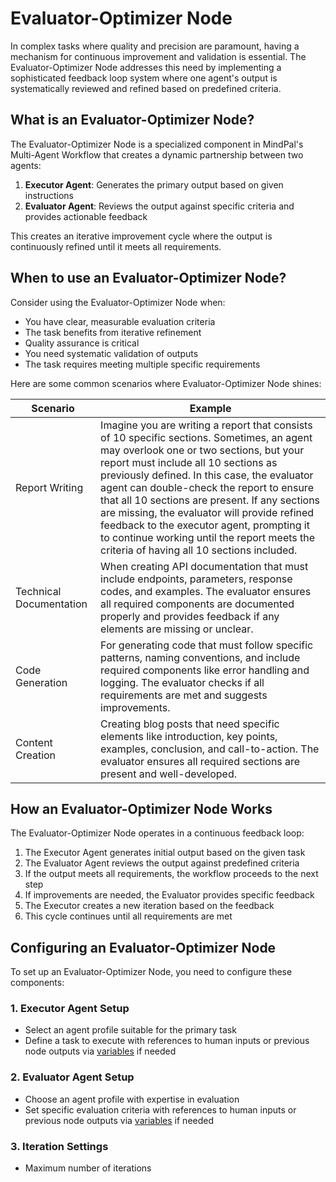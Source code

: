 # Evaluator-Optimizer Node

In complex tasks where quality and precision are paramount, having a mechanism for continuous improvement and validation is essential. The Evaluator-Optimizer Node addresses this need by implementing a sophisticated feedback loop system where one agent's output is systematically reviewed and refined based on predefined criteria.

## What is an Evaluator-Optimizer Node?

The Evaluator-Optimizer Node is a specialized component in MindPal's Multi-Agent Workflow that creates a dynamic partnership between two agents:

1. **Executor Agent**: Generates the primary output based on given instructions
2. **Evaluator Agent**: Reviews the output against specific criteria and provides actionable feedback

This creates an iterative improvement cycle where the output is continuously refined until it meets all requirements.

## When to use an Evaluator-Optimizer Node?

Consider using the Evaluator-Optimizer Node when:

- You have clear, measurable evaluation criteria
- The task benefits from iterative refinement
- Quality assurance is critical
- You need systematic validation of outputs
- The task requires meeting multiple specific requirements

Here are some common scenarios where Evaluator-Optimizer Node shines:

| Scenario                | Example                                                                                                                                                                                                                                                                                                                                                                                                                                                                                                              |
| ----------------------- | -------------------------------------------------------------------------------------------------------------------------------------------------------------------------------------------------------------------------------------------------------------------------------------------------------------------------------------------------------------------------------------------------------------------------------------------------------------------------------------------------------------------- |
| Report Writing          | Imagine you are writing a report that consists of 10 specific sections. Sometimes, an agent may overlook one or two sections, but your report must include all 10 sections as previously defined. In this case, the evaluator agent can double-check the report to ensure that all 10 sections are present. If any sections are missing, the evaluator will provide refined feedback to the executor agent, prompting it to continue working until the report meets the criteria of having all 10 sections included. |
| Technical Documentation | When creating API documentation that must include endpoints, parameters, response codes, and examples. The evaluator ensures all required components are documented properly and provides feedback if any elements are missing or unclear.                                                                                                                                                                                                                                                                           |
| Code Generation         | For generating code that must follow specific patterns, naming conventions, and include required components like error handling and logging. The evaluator checks if all requirements are met and suggests improvements.                                                                                                                                                                                                                                                                                             |
| Content Creation        | Creating blog posts that need specific elements like introduction, key points, examples, conclusion, and call-to-action. The evaluator ensures all required sections are present and well-developed.                                                                                                                                                                                                                                                                                                                 |

## How an Evaluator-Optimizer Node Works

The Evaluator-Optimizer Node operates in a continuous feedback loop:

1. The Executor Agent generates initial output based on the given task
2. The Evaluator Agent reviews the output against predefined criteria
3. If the output meets all requirements, the workflow proceeds to the next step
4. If improvements are needed, the Evaluator provides specific feedback
5. The Executor creates a new iteration based on the feedback
6. This cycle continues until all requirements are met

## Configuring an Evaluator-Optimizer Node

To set up an Evaluator-Optimizer Node, you need to configure these components:

### 1. Executor Agent Setup

- Select an agent profile suitable for the primary task
- Define a task to execute with references to human inputs or previous node outputs via [variables](/workflow/build/variables) if needed

### 2. Evaluator Agent Setup

- Choose an agent profile with expertise in evaluation
- Set specific evaluation criteria with references to human inputs or previous node outputs via [variables](/workflow/build/variables) if needed

### 3. Iteration Settings

- Maximum number of iterations


<PageFooter />
